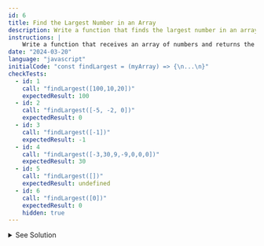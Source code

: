 ```yaml
---
id: 6
title: Find the Largest Number in an Array
description: Write a function that finds the largest number in an array.
instructions: |
    Write a function that receives an array of numbers and returns the largest number in it.
date: "2024-03-20"
language: "javascript"
initialCode: "const findLargest = (myArray) => {\n...\n}"
checkTests:
  - id: 1
    call: "findLargest([100,10,20])"
    expectedResult: 100
  - id: 2
    call: "findLargest([-5, -2, 0])"
    expectedResult: 0
  - id: 3
    call: "findLargest([-1])"
    expectedResult: -1
  - id: 4
    call: "findLargest([-3,30,9,-9,0,0,0])"
    expectedResult: 30
  - id: 5
    call: "findLargest([])"
    expectedResult: undefined
  - id: 6
    call: "findLargest([0])"
    expectedResult: 0
    hidden: true
---
```


<details>
  <summary>See Solution</summary>

## Math library
```ts
const findLargest = (myArray) => {
   if(myArray.length === 0) return undefined
   return Math.max(...myArray)
}
```

### Explanation
The Math.max() function is used to find the largest number in a list of numbers. 
The spread operator is used to pass the elements of the array as arguments to the Math.max() function.

## Complexity Analysis
The time complexity for this solution is O(n) where n is the number of elements in the array.

## For loop
### For loop
```ts
const findLargest = (myArray) => {
   if(myArray.length === 0) return undefined
   let largest = myArray[0]
   for(let i = 1; i < myArray.length; i++){
      if(myArray[i] > largest){
         largest = myArray[i]
      }
   }
   return largest
}
```

## Lodash
```ts
import {max} from lodash

const findLargest = (myArray) => {
   return max(myArray)
}
```

### Array sorting
```ts
const findLargest = (myArray) => {
   return myArray.sort((a,b) => b - a)[0]
}
```

</details>